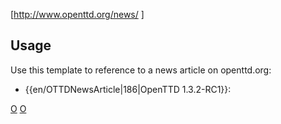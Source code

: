 <includeonly>[http://www.openttd.org/news/{{{1}}} {{{2|News Article}}}]</includeonly>
<noinclude>

==Usage==
Use this template to reference to a news article on openttd.org:
* <nowiki>{{en/OTTDNewsArticle|186|OpenTTD 1.3.2-RC1}}</nowiki>: {{en/OTTDNewsArticle|186|OpenTTD 1.3.2-RC1}}

[[Category:en/Templates|O]][[Category:en/Link Templates|O]]</noinclude>